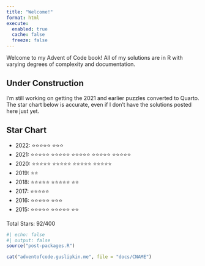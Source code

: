 ```yaml
---
title: "Welcome!"
format: html
execute: 
  enabled: true
  cache: false
  freeze: false
---
```


Welcome to my Advent of Code book! All of my solutions are in R with varying degrees of complexity and documentation.

::: {.callout-caution}

## Under Construction

I'm still working on getting the 2021 and earlier puzzles converted to Quarto. The star chart below is accurate, even if I don't have the solutions posted here just yet.

:::

## Star Chart

- 2022: ⭐️⭐️⭐️⭐️️⭐️ ️️️⭐️️️⭐️⭐️
- 2021: ⭐️⭐️⭐️⭐️⭐️ ⭐️⭐️⭐️⭐️⭐️ ⭐️⭐️⭐️⭐️⭐️ ⭐️⭐️⭐️⭐️⭐️ ⭐️⭐️⭐️⭐️⭐️ 
- 2020: ⭐️⭐️⭐️⭐️⭐️ ⭐️⭐️⭐️⭐️⭐️ ⭐️⭐️⭐️⭐️⭐️ ⭐️⭐️⭐️⭐️⭐️
- 2019: ⭐️⭐️
- 2018: ⭐️⭐️⭐️⭐️⭐️ ⭐️⭐️⭐️⭐️⭐️ ⭐️⭐️
- 2017: ⭐️⭐️⭐️⭐️⭐
- 2016: ⭐️⭐️⭐️⭐️⭐️ ⭐️️⭐⭐
- 2015: ⭐️⭐️⭐️⭐️⭐️ ⭐️⭐️⭐️⭐️⭐️ ⭐️⭐️

Total Stars: 92/400

```r
#| echo: false
#| output: false
source("post-packages.R")

cat("adventofcode.guslipkin.me", file = "docs/CNAME")
```